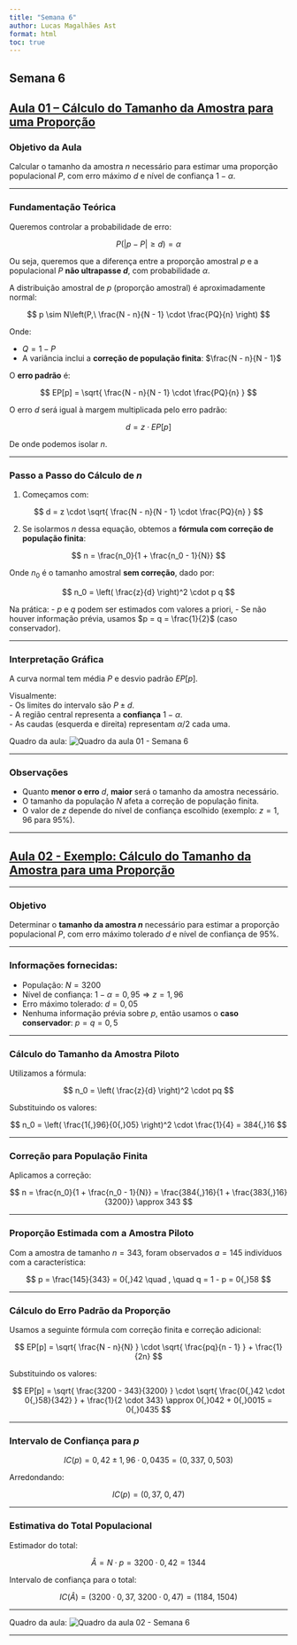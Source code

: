 ```yaml
---
title: "Semana 6"
author: Lucas Magalhães Ast
format: html
toc: true
---
```


## Semana 6

## [Aula 01 – Cálculo do Tamanho da Amostra para uma Proporção](https://youtu.be/BffiFiqDnZg?si=uAk9xnpLQgrezxhK)

### Objetivo da Aula

Calcular o tamanho da amostra $n$ necessário para estimar uma proporção populacional $P$, com erro máximo $d$ e nível de confiança $1 - \alpha$.

---

### Fundamentação Teórica

Queremos controlar a probabilidade de erro:

$$
P(|p - P| \ge d) = \alpha
$$

Ou seja, queremos que a diferença entre a proporção amostral $p$ e a populacional $P$ **não ultrapasse $d$**, com probabilidade $\alpha$.

A distribuição amostral de $p$ (proporção amostral) é aproximadamente normal:

$$
p \sim N\left(P,\ \frac{N - n}{N - 1} \cdot \frac{PQ}{n} \right)
$$

Onde:

- $Q = 1 - P$
- A variância inclui a **correção de população finita**: $\frac{N - n}{N - 1}$

O **erro padrão** é:

$$
EP[p] = \sqrt{ \frac{N - n}{N - 1} \cdot \frac{PQ}{n} }
$$

O erro $d$ será igual à margem multiplicada pelo erro padrão:

$$
d = z \cdot EP[p]
$$

De onde podemos isolar $n$.

---

### Passo a Passo do Cálculo de $n$

1. Começamos com:

$$
d = z \cdot \sqrt{ \frac{N - n}{N - 1} \cdot \frac{PQ}{n} }
$$

2. Se isolarmos $n$ dessa equação, obtemos a **fórmula com correção de população finita**:

$$
n = \frac{n_0}{1 + \frac{n_0 - 1}{N}}
$$

Onde $n_0$ é o tamanho amostral **sem correção**, dado por:

$$
n_0 = \left( \frac{z}{d} \right)^2 \cdot p q
$$

Na prática:
- $p$ e $q$ podem ser estimados com valores a priori,
- Se não houver informação prévia, usamos $p = q = \frac{1}{2}$ (caso conservador).

---

### Interpretação Gráfica

A curva normal tem média $P$ e desvio padrão $EP[p]$.

Visualmente:  
- Os limites do intervalo são $P \pm d$.  
- A região central representa a **confiança** $1 - \alpha$.  
- As caudas (esquerda e direita) representam $\alpha/2$ cada uma.  

Quadro da aula:
![Quadro da aula 01 - Semana 6](Imagem/Semana6_aula01_calculo_tamanho_amostra_proporcao.png)

---

### Observações

- Quanto **menor o erro** $d$, **maior** será o tamanho da amostra necessário.
- O tamanho da população $N$ afeta a correção de população finita.
- O valor de $z$ depende do nível de confiança escolhido (exemplo: $z = 1{,}96$ para 95%).

---

## [Aula 02 - Exemplo: Cálculo do Tamanho da Amostra para uma Proporção](https://youtu.be/hRHveMyHx0Q?si=FWyvB7YTf1y4wTHG)

---

### Objetivo

Determinar o **tamanho da amostra $n$** necessário para estimar a proporção populacional $P$, com erro máximo tolerado $d$ e nível de confiança de 95%.

---

### Informações fornecidas:

- População: $N = 3200$
- Nível de confiança: $1 - \alpha = 0{,}95 \Rightarrow z = 1{,}96$
- Erro máximo tolerado: $d = 0{,}05$
- Nenhuma informação prévia sobre $p$, então usamos o **caso conservador**: $p = q = 0{,}5$

---

### Cálculo do Tamanho da Amostra Piloto

Utilizamos a fórmula:

$$
n_0 = \left( \frac{z}{d} \right)^2 \cdot pq
$$

Substituindo os valores:

$$
n_0 = \left( \frac{1{,}96}{0{,}05} \right)^2 \cdot \frac{1}{4} = 384{,}16
$$

---

### Correção para População Finita

Aplicamos a correção:

$$
n = \frac{n_0}{1 + \frac{n_0 - 1}{N}} = \frac{384{,}16}{1 + \frac{383{,}16}{3200}} \approx 343
$$

---

### Proporção Estimada com a Amostra Piloto

Com a amostra de tamanho $n = 343$, foram observados $a = 145$ indivíduos com a característica:

$$
p = \frac{145}{343} = 0{,}42 \quad , \quad q = 1 - p = 0{,}58
$$

---

### Cálculo do Erro Padrão da Proporção

Usamos a seguinte fórmula com correção finita e correção adicional:

$$
EP[p] = \sqrt{ \frac{N - n}{N} } \cdot \sqrt{ \frac{pq}{n - 1} } + \frac{1}{2n}
$$

Substituindo os valores:

$$
EP[p] = \sqrt{ \frac{3200 - 343}{3200} } \cdot \sqrt{ \frac{0{,}42 \cdot 0{,}58}{342} } + \frac{1}{2 \cdot 343} \approx 0{,}042 + 0{,}0015 = 0{,}0435
$$

---

### Intervalo de Confiança para $p$

$$
IC(p) = 0{,}42 \pm 1{,}96 \cdot 0{,}0435 = (0{,}337,\ 0{,}503)
$$

Arredondando:

$$
IC(p) = (0{,}37,\ 0{,}47)
$$

---

### Estimativa do Total Populacional

Estimador do total:

$$
\hat{A} = N \cdot p = 3200 \cdot 0{,}42 = 1344
$$

Intervalo de confiança para o total:

$$
IC(\hat{A}) = (3200 \cdot 0{,}37,\ 3200 \cdot 0{,}47) = (1184,\ 1504)
$$

---

Quadro da aula:
![Quadro da aula 02 - Semana 6](Imagem/Semana6_aula02_calculo_tamanho_amostra_proporcao.png)

---